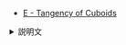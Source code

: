 
<Meta title="ABC312/ABC312-E" />
<Slide src={Png} layout="fullscreen" />

- [E \- Tangency of Cuboids](https://atcoder.jp/contests/abc312/tasks/abc312_e)

<details>
<summary>説明文</summary>

- ABC312 E - Tangency of Cuboids

</details>
